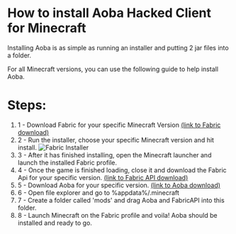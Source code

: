 # How to install Aoba Hacked Client for Minecraft

Installing Aoba is as simple as running an installer and putting 2 jar files into a folder.

For all Minecraft versions, you can use the following guide to help install Aoba.

# Steps:
1. 1 - Download Fabric for your specific Minecraft Version [(link to Fabric download)](https://fabricmc.net/use/installer/)
1. 2 - Run the installer, choose your specific Minecraft version and hit install.
![Fabric Installer](/fabric_installer.png)
1. 3 - After it has finished installing, open the Minecraft launcher and launch the installed Fabric profile.
1. 4 - Once the game is finished loading, close it and download the Fabric Api for your specific version. [(link to Fabric API download)](https://www.curseforge.com/minecraft/mc-mods/fabric-api)
1. 5 - Download Aoba for your specific version. [(link to Aoba download)](https://www.aobaclient.com/download)
1. 6 - Open file explorer and go to %appdata%/.minecraft
1. 7 - Create a folder called 'mods' and drag Aoba and FabricAPI into this folder.
1. 8 - Launch Minecraft on the Fabric profile and voila! Aoba should be installed and ready to go.